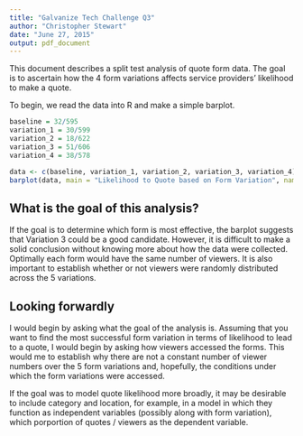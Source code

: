 ```yaml
---
title: "Galvanize Tech Challenge Q3"
author: "Christopher Stewart"
date: "June 27, 2015"
output: pdf_document
---
```


This document describes a split test analysis of quote form data. The goal is to ascertain how the 4 form variations affects service providers' likelihood to make a quote.

To begin, we read the data into R and make a simple barplot.

```r
baseline = 32/595
variation_1 = 30/599
variation_2 = 18/622
variation_3 = 51/606
variation_4 = 38/578

data <- c(baseline, variation_1, variation_2, variation_3, variation_4)
barplot(data, main = "Likelihood to Quote based on Form Variation", names.arg=c("Baseline","Variation 1","Variation 2","Variation 3","Variation 4"))
```

## What is the goal of this analysis? 
If the goal is to determine which form is most effective, the barplot suggests that Variation 3 could be a good candidate. However, it is difficult to make a solid conclusion without knowing more about how the data were collected. Optimally each form would have the same number of viewers. It is also important to establish whether or not viewers were randomly distributed across the 5 variations. 

## Looking forwardly
I would begin by asking what the goal of the analysis is. Assuming that you want to find the most successful form variation in terms of likelihood to lead to a quote, I would begin by asking how viewers accessed the forms. This would me to establish why there are not a constant number of viewer numbers over the 5 form variations and, hopefully, the conditions under which the form variations were accessed. 

If the goal was to model quote likelihood more broadly, it may be desirable to include category and location, for example, in a model in which they function as independent variables (possibly along with form variation), which porportion of quotes / viewers as the dependent variable. 